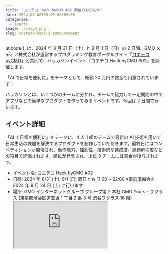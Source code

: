 ```yaml
---
title: "コエテコ Hack byGMO #02 開催のお知らせ"
date: 2024-07-08T09:00:00+09:00
categories:
  - events
image: ./image.png
slug: coeteco-hack-2-announcement
---
```


ut.code(); は、2024 年 8 月 31 日（土）と 9 月 1 日（日）の 2 日間、GMO メディア株式会社が運営するプログラミング教育ポータルサイト「[コエテコ byGMO](https://coeteco.jp/)」と共同で、ハッカソンイベント『コエテコ Hack byGMO #02』を開催します。

「AI で日常を便利に」をテーマとして、総額 20 万円の賞金も用意されています！

ハッカソンとは、いくつかのチームに分かれ、チームで協力して一定期間の中でアプリなどの簡単なプロダクトを作ってみるイベントです。今回は 2 日間で行います。

## イベント詳細

「AI で日常を便利に」をテーマに、4 人 1 組のチームで最新の AI 技術を用いて日常生活の課題を解決するプロダクトを制作していただきます。最終日にはコンペティションが開催され、動作能力、独創性、技術的な達成度、課題解決度などの項目で評価されます。順位が発表され、上位 3 チームには賞金が授与されます。

- イベント名: コエテコ Hack byGMO #02
- 日時: 2024 年 8/31 (土), 9/1 (日) 両日とも 11:00 ~ 22:00 ※事前準備会を 2024 年 8 月 24 日 (土) に行います
- 場所: GMO インターネットグループ グループ第 2 本社 GMO Yours・フクラス (東京都渋谷区道玄坂 1 丁目 2 番 3 号 渋谷フクラス 16 階)
  <iframe
    className="self-end w-full md:w-64 md:h-48 border-0 ml-4 my-2 md:my-0"
    src="https://www.google.com/maps/embed?pb=!1m18!1m12!1m3!1d2896.4230562582916!2d139.70017833647722!3d35.65818556962169!2m3!1f0!2f0!3f0!3m2!1i1024!2i768!4f13.1!3m3!1m2!1s0x60188b347b56656d%3A0xcab99b519f5eca7a!2zR01PIFlvdXJzIOODleOCr-ODqeOCuQ!5e0!3m2!1sja!2sjp!4v1720777176900!5m2!1sja!2sjp"
    loading="lazy"
    referrerPolicy="no-referrer-when-downgrade"
    title="GMO インターネットグループ グループ第 2 本社 GMO Yours・フクラス の地図"
    aria-hidden
  />
- 対象: 高校生・大学生・大学院生
- 参加スタイル: 個人、団体ともに可。団体の場合は 1 チーム 4 名まで
- 持ち物: パソコン、充電器
- 参加費: 無料
- 応募フォーム: [https://forms.gle/6Cx6AzY5CeJU38Hm8](https://forms.gle/6Cx6AzY5CeJU38Hm8)（締切: 8 月 16 日 (金) 17：00）
- 注意: 8/31, 9/1 の 2 日間とも参加することを推奨します。定員オーバーとなった場合、予定より早く募集を締め切らせていただく場合があります。

## よくある質問(F&Q)
- 8/24の事前準備会に参加できそうにないのですが、問題ないでしょうか？
    - 8/24はメンバーとの顔合わせと基本的な環境構築等のサポートをするだけなので、参加いただけなくても大きな問題はありません。また、オンラインでも参加可能です。
- 一人でも参加可能でしょうか？
    - 全く問題ありません！チーム参加も大歓迎ですが、多くの人達は個人参加をしております。個人参加の場合は、プログラミングの経験に応じてチームを運営側で組ませていただきます。
- ハッカソンに参加するのが初めてなのですが、大丈夫でしょうか？
    - なおさらご参加ください！短期間でチーム開発をする経験は非常に貴重なものになると思います。 スタッフもサポートいたしますし、チームのプログラミング力が同じになるようにチームを振り分けていますので、安心してご参加ください！
